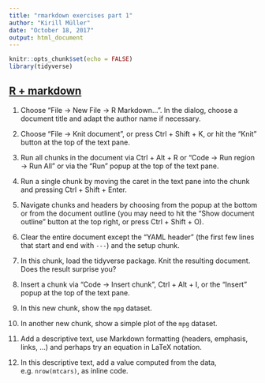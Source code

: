 ```yaml
---
title: "rmarkdown exercises part 1"
author: "Kirill Müller"
date: "October 18, 2017"
output: html_document
---
```


```r
knitr::opts_chunk$set(echo = FALSE)
library(tidyverse)
```

## [R + markdown](rmarkdown-start.html)

1. Choose "File → New File → R Markdown...". In the dialog, choose a document title and adapt the author name if necessary.

1. Choose "File → Knit document", or press Ctrl + Shift + K, or hit the "Knit" button at the top of the text pane.

1. Run all chunks in the document via Ctrl + Alt + R or "Code → Run region → Run All" or via the "Run" popup at the top of the text pane.

1. Run a single chunk by moving the caret in the text pane into the chunk and pressing Ctrl + Shift + Enter.

1. Navigate chunks and headers by choosing from the popup at the bottom or from the document outline (you may need to hit the "Show document outline" button at the top right, or press Ctrl + Shift + O).

1. Clear the entire document except the "YAML header" (the first few lines that start and end with `---`) and the setup chunk.

1. In this chunk, load the tidyverse package. Knit the resulting document. Does the result surprise you?

1. Insert a chunk via "Code → Insert chunk", Ctrl + Alt + I, or the "Insert" popup at the top of the text pane.

1. In this new chunk, show the `mpg` dataset.

1. In another new chunk, show a simple plot of the `mpg` dataset.

1. Add a descriptive text, use Markdown formatting (headers, emphasis, links, ...) and perhaps try an equation in LaTeX notation.

1. In this descriptive text, add a value computed from the data, e.g. `nrow(mtcars)`, as inline code.
